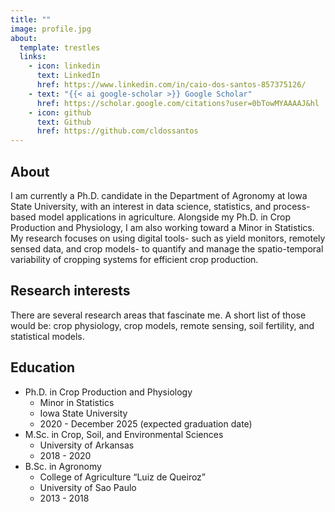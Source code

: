 ```yaml
---
title: ""
image: profile.jpg
about:
  template: trestles
  links:
    - icon: linkedin
      text: LinkedIn
      href: https://www.linkedin.com/in/caio-dos-santos-857375126/
    - text: "{{< ai google-scholar >}} Google Scholar"
      href: https://scholar.google.com/citations?user=0bTowMYAAAAJ&hl
    - icon: github
      text: Github
      href: https://github.com/cldossantos
---
```


## About

I am currently a Ph.D. candidate in the Department of Agronomy at Iowa State University, with an interest in data science, statistics, and process-based model applications in agriculture. Alongside my Ph.D. in Crop Production and Physiology, I am also working toward a Minor in Statistics. My research focuses on using digital tools- such as yield monitors, remotely sensed data, and crop models- to quantify and manage the spatio-temporal variability of cropping systems for efficient crop production.

## Research interests

There are several research areas that fascinate me. A short list of those would be: crop physiology, crop models, remote sensing, soil fertility, and statistical models.

## Education

-   Ph.D. in Crop Production and Physiology
    -   Minor in Statistics
    -   Iowa State University
    -   2020 - December 2025 (expected graduation date)
-   M.Sc. in Crop, Soil, and Environmental Sciences
    -   University of Arkansas
    -   2018 - 2020
-   B.Sc. in Agronomy
    -   College of Agriculture "Luiz de Queiroz"
    -   University of Sao Paulo
    -   2013 - 2018
